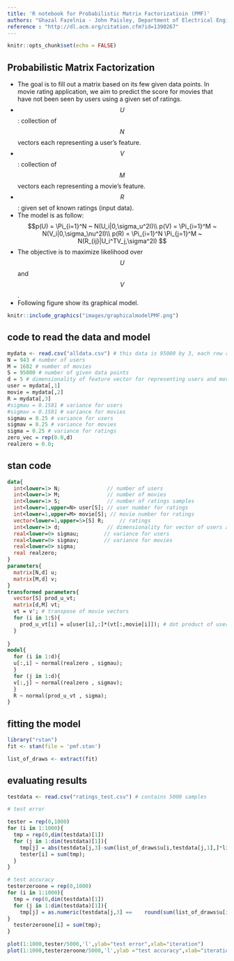---
title: 'R notebook for Probabilistic Matrix Factorizatioin (PMF)'
authors: "Ghazal Fazelnia - John Paisley, Department of Electrical Engineering, Columbia University"
reference : "http://dl.acm.org/citation.cfm?id=1390267"
---

```{r setup, include=FALSE}
knitr::opts_chunk$set(echo = FALSE)
```

## Probabilistic Matrix Factorization
- The goal is to fill out a matrix based on its few given data points. In movie rating application, we aim to predict the score for movies that have not been seen by users using a given set of ratings.
- $$U$$ : collection of $$N$$ vectors each representing a user's feature.
- $$V$$ : collection of $$M$$ vectors each representing a movie's feature.
- $$R$$ : given set of known ratings (input data).
- The model is as follow:
$$p(U) = \Pi_{i=1}^N ~ N(U_i|0,\sigma_u^2I)\\
p(V) = \Pi_{i=1}^M ~ N(V_i|0,\sigma_\nu^2I)\\
p(R) = \Pi_{i=1}^N \Pi_{j=1}^M ~ N(R_{ij}|U_i^TV_j,\sigma^2I)
$$
- The objective is to maximize likelihood over $$U$$ and $$V$$.
- Following figure show its graphical model.

```{r, out.width = "600px"}
knitr::include_graphics("images/graphicalmodelPMF.png")
```
## code to read the data and model

```{r}
mydata <- read.csv("alldata.csv") # this data is 95000 by 3, each row represent user id/movie id/rating for each given data  
N = 943 # number of users
M = 1682 # number of movies
S = 95000 # number of given data points
d = 5 # dimensionality of feature vector for representing users and moview
user = mydata[,1]
movie = mydata[,2]
R = mydata[,3]
#sigmau = 0.1581 # variance for users
#sigmav = 0.1581 # variance for movies
sigmau = 0.25 # variance for users
sigmav = 0.25 # variance for movies
sigma = 0.25 # variance for ratings
zero_vec = rep(0.0,d)
realzero = 0.0;

```
## stan code

```{stan}
data{
  int<lower=1> N;               // number of users
  int<lower=1> M;               // number of movies
  int<lower=1> S;               // number of ratings samples
  int<lower=1,upper=N> user[S]; // user number for ratings
  int<lower=1,upper=M> movie[S]; // movie number for ratings
  vector<lower=1,upper=5>[S] R;     // ratings
  int<lower=1> d;               // dimensionality for vector of users and movies
  real<lower=0> sigmau;        // variance for users
  real<lower=0> sigmav;        // variance for movies
  real<lower=0> sigma;
  real realzero;
}
parameters{
  matrix[N,d] u;
  matrix[M,d] v;
}
transformed parameters{
  vector[S] prod_u_vt;
  matrix[d,M] vt;
  vt = v'; # transpose of movie vectors
  for (i in 1:S){
    prod_u_vt[i] = u[user[i],:]*(vt[:,movie[i]]); # dot product of user i and movie j to represent mean of that rating
  }
  
}
model{
  for (i in 1:d){
  u[:,i] ~ normal(realzero , sigmau);
  }
  for (j in 1:d){
  v[:,j] ~ normal(realzero , sigmav);
  }
  R ~ normal(prod_u_vt , sigma);
}

```

## fitting the model


```{r}
library("rstan")
fit <- stan(file = 'pmf.stan')

list_of_draws <- extract(fit)

```
## evaluating results

```{r}

testdata <- read.csv("ratings_test.csv") # contains 5000 samples

# test error

tester = rep(0,1000)
for (i in 1:1000){
  tmp = rep(0,dim(testdata)[1])
  for (j in 1:dim(testdata)[1]){
    tmp[j] = abs(testdata[j,3]-sum(list_of_draws$u[i,testdata[j,1],]*list_of_draws$vt[i,,testdata[j,2]]))
    tester[i] = sum(tmp);
  }
}

# test accuracy
testerzeroone = rep(0,1000)
for (i in 1:1000){
  tmp = rep(0,dim(testdata)[1])
  for (j in 1:dim(testdata)[1]){
    tmp[j] = as.numeric(testdata[j,3] ==    round(sum(list_of_draws$u[i,testdata[j,1],]*list_of_draws$vt[i,,testdata[j,2]])))
}
  testerzeroone[i] = sum(tmp);
}

plot(1:1000,tester/5000,'l',ylab="test error",xlab="iteration")
plot(1:1000,testerzeroone/5000,'l',ylab ="test accuracy",xlab="iteration")


```


